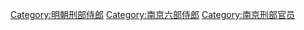 [[Category:明朝刑部侍郎|Category:明朝刑部侍郎]]
[[Category:南京六部侍郎|Category:南京六部侍郎]]
[[Category:南京刑部官员|Category:南京刑部官员]]